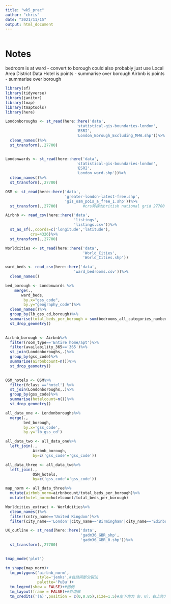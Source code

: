 ```yaml
---
title: "wk5_prac"
author: "chris"
date: "2021/11/15"
output: html_document
---
```

```r

```

# Notes

bedroom is at ward - convert to borough
could also probably just use Local Area District Data
Hotel is points - summarise over borough
Airbnb is points - summarise over borough


```r
library(sf)
library(tidyverse)
library(janitor)
library(tmap)
library(tmaptools)
library(here)
```

```r
Londonboroughs <- st_read(here::here('data',
                               'statistical-gis-boundaries-london',
                               'ESRI',
                               'London_Borough_Excluding_MHW.shp'))%>%
  clean_names()%>%
  st_transform(.,27700)


Londonwards <- st_read(here::here('data',
                               'statistical-gis-boundaries-london',
                               'ESRI',
                               'London_ward.shp'))%>%
  clean_names()%>%
  st_transform(.,27700)
```
```r
OSM <- st_read(here::here('data',
                          'greater-london-latest-free.shp',
                          'gis_osm_pois_a_free_1.shp'))%>%
  st_transform(.,27700)           #crs转换为british national grid 27700

Airbnb <- read_csv(here::here('data',
                              'listings',
                              'listings.csv'))%>%
  st_as_sf(.,coords=c('longitude','latitude'),
           crs=4326)%>%
  st_transform(.,27700)

Worldcities <- st_read(here::here('data',
                                  'World_Cities',
                                  'World_Cities.shp'))

ward_beds <- read_csv(here::here('data',
                              'ward_bedrooms.csv'))%>%
  clean_names()
```
```r
bed_borough <- Londonwards %>%
    merge(.,
       ward_beds, 
        by.x="gss_code", 
        by.y="geography_code")%>%
  clean_names()%>%
  group_by(lb_gss_cd,borough)%>%
  summarise(total_beds_per_borough = sum(bedrooms_all_categories_number_of_bedrooms_measures_value, na.rm = TRUE))%>%
  st_drop_geometry()
            
```
```r
Airbnb_borough <- Airbnb%>%
  filter(room_type=='Entire home/apt')%>%
  filter(availability_365=='365')%>%
  st_join(Londonboroughs,.)%>%
  group_by(gss_code)%>%
  summarise(airbnbcount=n())%>%
  st_drop_geometry()
  
```

```r
OSM_hotels <- OSM%>%
  filter(fclass =='hotel') %>%
  st_join(Londonboroughs,.)%>%
  group_by(gss_code)%>%
  summarise(hotelcount=n())%>%
  st_drop_geometry()
```

```r
all_data_one <- Londonboroughs%>%
  merge(.,
        bed_borough,
        by.x='gss_code',
        by.y='lb_gss_cd')

all_data_two <- all_data_one%>%
  left_join(.,
            Airbnb_borough,
            by=c('gss_code'='gss_code'))

all_data_three <- all_data_two%>%
  left_join(.,
            OSM_hotels,
            by=c('gss_code'='gss_code'))

map_norm <- all_data_three%>%
  mutate(airbnb_norm=airbnbcount/total_beds_per_borough)%>%
  mutate(hotel_norm=hotelcount/total_beds_per_borough)

```

```r
Worldcities_extract <- Worldcities%>%
  clean_names()%>%
  filter(cntry_name=='United Kingdom')%>%
  filter(city_name=='London'|city_name=='Birmingham'|city_name=='Edinburgh')

UK_outline <- st_read(here::here('data',
                                 'gadm36_GBR_shp',
                                 'gadm36_GBR_0.shp'))%>%
  st_transform(.,27700)
  
```
```r
tmap_mode('plot')

tm_shape(map_norm)+
  tm_polygons('airbnb_norm',
              style='jenks',#自然间断分裂法
              palette='PuBu')+
  tm_legend(show = FALSE)+#图例
  tm_layout(frame = FALSE)+#外边框
  tm_credits('(a)',position = c(0,0.85),size=1.5)#左下角为（0，0），右上角为（1，1）
  
```


